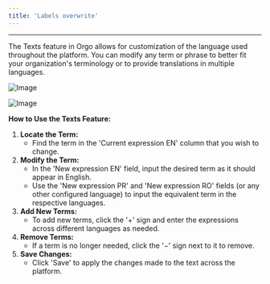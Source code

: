 ```yaml
---
title: 'Labels overwrite'
---
```


---

The Texts feature in Orgo allows for customization of the language used throughout the platform. You can modify any term or phrase to better fit your organization's terminology or to provide translations in multiple languages.

![Image](/images/platform/Screenshot-2024-02-28-at-13.53.44.png)

![Image](/images/platform/Screenshot-2024-02-28-at-13.54.46.png)

**How to Use the Texts Feature:**

1. **Locate the Term:**
   * Find the term in the 'Current expression EN' column that you wish to change.
2. **Modify the Term:**
   * In the 'New expression EN' field, input the desired term as it should appear in English.
   * Use the 'New expression PR' and 'New expression RO' fields (or any other configured language) to input the equivalent term in the respective languages.
3. **Add New Terms:**
   * To add new terms, click the '+' sign and enter the expressions across different languages as needed.
4. **Remove Terms:**
   * If a term is no longer needed, click the '−' sign next to it to remove.
5. **Save Changes:**
   * Click 'Save' to apply the changes made to the text across the platform.